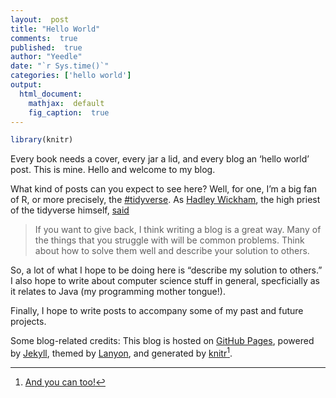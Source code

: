 ```yaml
---
layout:  post
title: "Hello World"
comments:  true
published:  true
author: "Yeedle"
date: "`r Sys.time()`"
categories: ['hello world']
output:
  html_document:
    mathjax:  default
    fig_caption:  true
---
```




```r
library(knitr)
```



Every book needs a cover, every jar a lid, and every blog an 'hello world' post. This is mine. Hello and welcome to my blog.

What kind of posts can you expect to see here? Well, for one, I'm a big fan of R, or more precisely, the [#tidyverse](http://github.com/hadley/tidyverse). As [Hadley Wickham](https://twitter.com/hadleywickham), the high priest of the tidyverse himself, [said](https://www.reddit.com/r/dataisbeautiful/comments/3mp9r7/im_hadley_wickham_chief_scientist_at_rstudio_and/cvhl63u)

> If you want to give back, I think writing a blog is a great way. Many of the things that you struggle with will be common problems. Think about how to solve them well and describe your solution to others.

So, a lot of what I hope to be doing here is "describe my solution to others." I also hope to write about computer science stuff in general, specficially as it relates to Java (my programming mother tongue!). 

Finally, I hope to write posts to accompany some of my past and future projects. 

Some blog-related credits: This blog is hosted on [GitHub Pages](pages.github,com), powered by [Jekyll](jekyllrb.com), themed by [Lanyon](https://github.com/poole/lanyon), and generated by [knitr](https://github.com/yihui/knitr-jekyll)[^1].

[^1]: [And you can too!](http://statistics.rainandrhino.org/knitr-lanyon/) 

